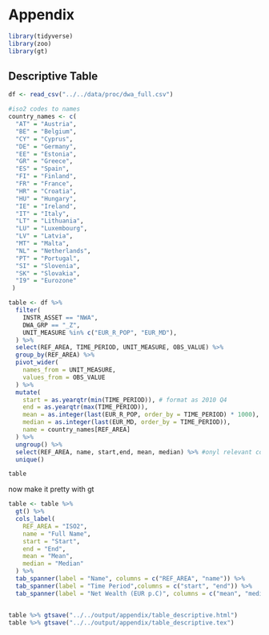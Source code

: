# Appendix

```r
library(tidyverse)
library(zoo)
library(gt)
```

## Descriptive Table

```r
df <- read_csv("../../data/proc/dwa_full.csv")
```

```r
#iso2 codes to names
country_names <- c(
  "AT" = "Austria",
  "BE" = "Belgium",
  "CY" = "Cyprus",
  "DE" = "Germany",
  "EE" = "Estonia",
  "GR" = "Greece",
  "ES" = "Spain",
  "FI" = "Finland",
  "FR" = "France",
  "HR" = "Croatia",
  "HU" = "Hungary",
  "IE" = "Ireland",
  "IT" = "Italy",
  "LT" = "Lithuania",
  "LU" = "Luxembourg",
  "LV" = "Latvia",
  "MT" = "Malta",
  "NL" = "Netherlands",
  "PT" = "Portugal",
  "SI" = "Slovenia",
  "SK" = "Slovakia",
  "I9" = "Eurozone"
 )
```


```r
table <- df %>%
  filter(
    INSTR_ASSET == "NWA",
    DWA_GRP == "_Z",
    UNIT_MEASURE %in% c("EUR_R_POP", "EUR_MD"),
  ) %>%
  select(REF_AREA, TIME_PERIOD, UNIT_MEASURE, OBS_VALUE) %>%
  group_by(REF_AREA) %>%
  pivot_wider(
    names_from = UNIT_MEASURE,
    values_from = OBS_VALUE
  ) %>%
  mutate(
    start = as.yearqtr(min(TIME_PERIOD)), # format as 2010 Q4
    end = as.yearqtr(max(TIME_PERIOD)), 
    mean = as.integer(last(EUR_R_POP, order_by = TIME_PERIOD) * 1000), # multiply by 1e^3
    median = as.integer(last(EUR_MD, order_by = TIME_PERIOD)), 
    name = country_names[REF_AREA]
  ) %>%
  ungroup() %>%
  select(REF_AREA, name, start,end, mean, median) %>% #onyl relevant columns
  unique()

table
```
 now make it pretty with gt
 
```r
table <- table %>%
  gt() %>%
  cols_label(
    REF_AREA = "ISO2",
    name = "Full Name",
    start = "Start",
    end = "End",
    mean = "Mean",
    median = "Median"
  ) %>%
  tab_spanner(label = "Name", columns = c("REF_AREA", "name")) %>%
  tab_spanner(label = "Time Period",columns = c("start", "end")) %>%
  tab_spanner(label = "Net Wealth (EUR p.C)", columns = c("mean", "median"))


table %>% gtsave("../../output/appendix/table_descriptive.html") 
table %>% gtsave("../../output/appendix/table_descriptive.tex")
```
 
